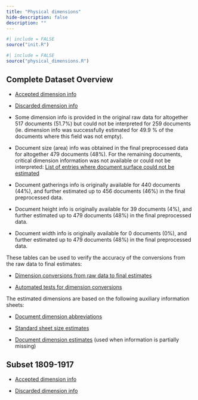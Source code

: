 ```yaml
---
title: "Physical dimensions"
hide-description: false
description: ""
---
```


```r
#| include = FALSE
source("init.R")
```

```r
#| include = FALSE
source("physical_dimensions.R")
```

## Complete Dataset Overview

* [Accepted dimension info](dataTable/data_table.html?path=../output.tables/physical_dimensions_accepted.csv)

* [Discarded dimension info](dataTable/data_table.html?path=../output.tables/physical_dimensions_discarded.csv)

* Some dimension info is provided in the original raw data for altogether 517 documents (51.7%) but could not be interpreted for 259 documents (ie. dimension info was successfully estimated for 49.9 % of the documents where this field was not empty).

* Document size (area) info was obtained in the final preprocessed data for altogether 479 documents (48%). For the remaining documents, critical dimension information was not available or could not be interpreted: [List of entries where document surface could not be estimated](dataTable/data_table.html?path=../output.tables/physical_dimension_incomplete.csv)

* Document gatherings info is originally available for 440 documents (44%), and further estimated up to 456 documents (46%) in the final preprocessed data.

* Document height info is originally available for 39 documents (4%), and further estimated up to 479 documents (48%) in the final preprocessed data.

* Document width info is originally available for 0 documents (0%), and further estimated up to 479 documents (48%) in the final preprocessed data.

These tables can be used to verify the accuracy of the conversions from the raw data to final estimates:

* [Dimension conversions from raw data to final estimates](dataTable/data_table.html?path=../output.tables/conversions_physical_dimension.csv)

* [Automated tests for dimension conversions](https://github.com/fennicahub/fennica/blob/master/inst/extdata/tests_dimension_polish.csv)

The estimated dimensions are based on the following auxiliary information sheets:

* [Document dimension abbreviations](https://github.com/fennicahub/fennica/blob/master/inst/extdata/document_size_abbreviations.csv)

* [Standard sheet size estimates](https://github.com/fennicahub/fennica/blob/master/inst/extdata/sheetsizes.csv)

* [Document dimension estimates](https://github.com/fennicahub/fennica/blob/master/inst/extdata/documentdimensions.csv) (used when information is partially missing)

## Subset 1809-1917

* [Accepted dimension info](dataTable/data_table.html?path=../output.tables/physical_dimensions_accepted_19.csv)

* [Discarded dimension info](dataTable/data_table.html?path=../output.tables/physical_dimensions_discarded_19.csv)


